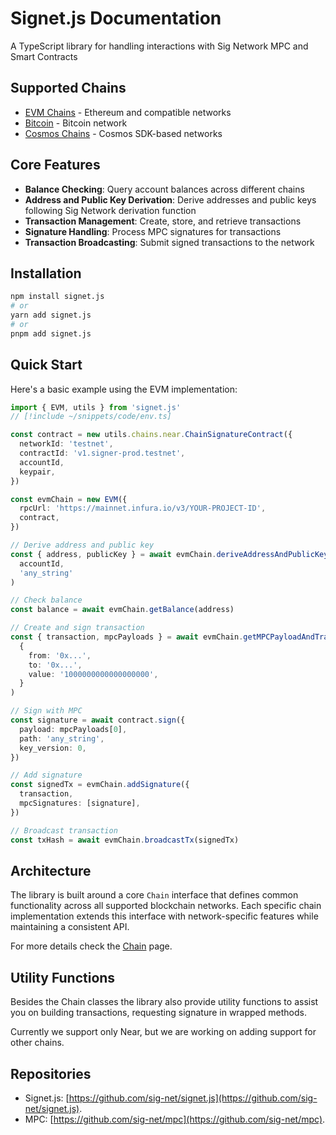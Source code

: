# Signet.js Documentation

A TypeScript library for handling interactions with Sig Network MPC and Smart Contracts

## Supported Chains

- [EVM Chains](./chains/evm.mdx) - Ethereum and compatible networks
- [Bitcoin](./chains/bitcoin/bitcoin.mdx) - Bitcoin network
- [Cosmos Chains](./chains/cosmos.mdx) - Cosmos SDK-based networks

## Core Features

- **Balance Checking**: Query account balances across different chains
- **Address and Public Key Derivation**: Derive addresses and public keys following Sig Network derivation function
- **Transaction Management**: Create, store, and retrieve transactions
- **Signature Handling**: Process MPC signatures for transactions
- **Transaction Broadcasting**: Submit signed transactions to the network

## Installation

```bash
npm install signet.js
# or
yarn add signet.js
# or
pnpm add signet.js
```

## Quick Start

Here's a basic example using the EVM implementation:

```ts twoslash
import { EVM, utils } from 'signet.js'
// [!include ~/snippets/code/env.ts]

const contract = new utils.chains.near.ChainSignatureContract({
  networkId: 'testnet',
  contractId: 'v1.signer-prod.testnet',
  accountId,
  keypair,
})

const evmChain = new EVM({
  rpcUrl: 'https://mainnet.infura.io/v3/YOUR-PROJECT-ID',
  contract,
})

// Derive address and public key
const { address, publicKey } = await evmChain.deriveAddressAndPublicKey(
  accountId,
  'any_string'
)

// Check balance
const balance = await evmChain.getBalance(address)

// Create and sign transaction
const { transaction, mpcPayloads } = await evmChain.getMPCPayloadAndTransaction(
  {
    from: '0x...',
    to: '0x...',
    value: '1000000000000000000',
  }
)

// Sign with MPC
const signature = await contract.sign({
  payload: mpcPayloads[0],
  path: 'any_string',
  key_version: 0,
})

// Add signature
const signedTx = evmChain.addSignature({
  transaction,
  mpcSignatures: [signature],
})

// Broadcast transaction
const txHash = await evmChain.broadcastTx(signedTx)
```

## Architecture

The library is built around a core `Chain` interface that defines common functionality across all supported blockchain networks. Each specific chain implementation extends this interface with network-specific features while maintaining a consistent API.

For more details check the [Chain](./chain.mdx) page.

## Utility Functions

Besides the Chain classes the library also provide utility functions to assist you on building transactions, requesting signature in wrapped methods.

Currently we support only Near, but we are working on adding support for other chains.

## Repositories

- Signet.js: [https://github.com/sig-net/signet.js](https://github.com/sig-net/signet.js).
- MPC: [https://github.com/sig-net/mpc](https://github.com/sig-net/mpc).

